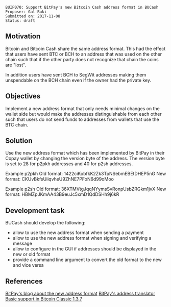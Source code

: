 <pre>
BUIP070: Support BitPay's new Bitcoin Cash address format in BUCash
Proposer: Gal Buki
Submitted on: 2017-11-08
Status: draft
</pre>

==Motivation==

Bitcoin and Bitcoin Cash share the same address format.
This had the effect that users have sent BTC or BCH to an address that was used on the other chain such that if the other party does not recognize that chain the coins are "lost".

In addition users have sent BCH to SegWit addresses making them unspendable on the BCH chain even if the owner had the private key.

==Objectives==

Implement a new address format that only needs minimal changes on the wallet side but would make the addresses distinguishable from each other such that users do not send funds to addresses from wallets that use the BTC chain.

==Solution==

Use the new address format which has been implemented by BitPay in their Copay wallet by changing the version byte of the address.
The version byte is set to 28 for p2pkh addresses and 40 for p2sh addresses.

Example p2pkh
Old format: 1422ciKobfkK2Zk3TpNSebmEBEtDHEP5nG
New format: CKUvBkfsUiiqvheU9ZhNE7PFoN6d99oMoo

Example p2sh
Old format: 36XTMVtgJqqNYymsSvRonpUsbZRGkm1jvX
New format: HBMZpJKmAA43B9euJc5xmD1QdDSHh9j6kR

==Development task==

BUCash should develop the following:

* allow to use the new address format when sending a payment
* allow to use the new address format when signing and verifying a message
* allow to configure in the GUI if addresses should be displayed in the new or old format
* provide a command line argument to convert the old format to the new and vice versa


==References==

[https://support.bitpay.com/hc/en-us/articles/115004671663 BitPay's blog about the new address format]
[https://bitpay.github.io/address-translator/ BitPay's address translator]
[https://bitcoinclassic.com/news/release137uahf.html Basic support in Bitcoin Classic 1.3.7]

